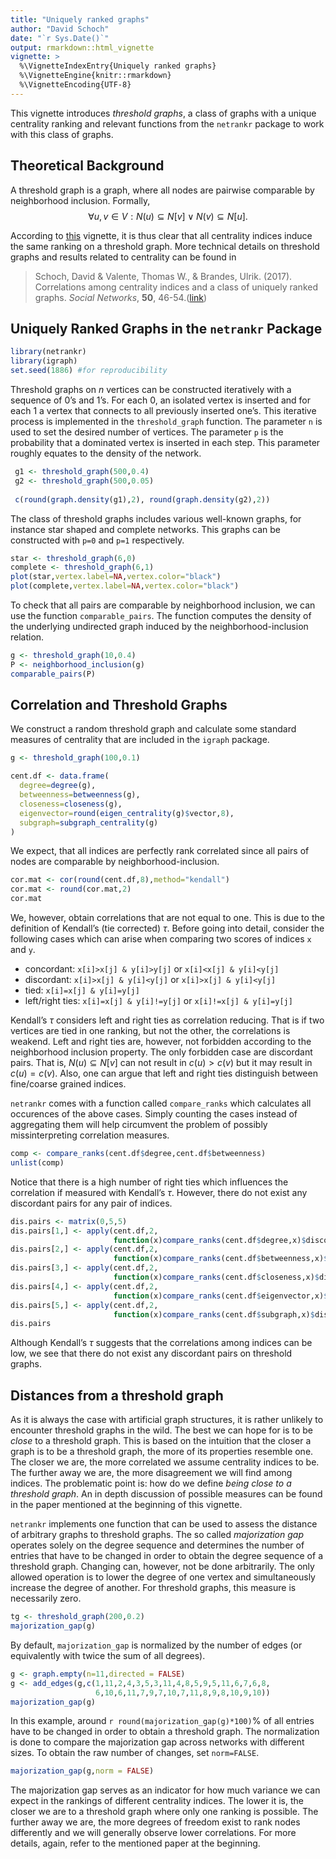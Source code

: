 ```yaml
---
title: "Uniquely ranked graphs"
author: "David Schoch"
date: "`r Sys.Date()`"
output: rmarkdown::html_vignette
vignette: >
  %\VignetteIndexEntry{Uniquely ranked graphs}
  %\VignetteEngine{knitr::rmarkdown}
  %\VignetteEncoding{UTF-8}
---
```


This vignette introduces *threshold graphs*, a class of graphs with a unique centrality ranking and
relevant functions from the `netrankr` package to work with this class of graphs. 

## Theoretical Background

A threshold graph is a graph, where all nodes are pairwise comparable by neighborhood inclusion. Formally,
$$
\forall u,v \in V: N(u) \subseteq N[v] \; \lor \; N(v) \subseteq N[u].
$$

According to [this](neighborhood_inclusion.html) vignette, it is thus clear that all centrality indices induce the same ranking on a threshold graph. More technical details on threshold graphs and results related to centrality can be found in

> Schoch, David & Valente, Thomas W., & Brandes, Ulrik. (2017). Correlations among centrality indices
and a class of uniquely ranked graphs. *Social Networks*, **50**, 46-54.([link](http://doi.org/10.1016/j.socnet.2017.03.010))

## Uniquely Ranked Graphs in the `netrankr` Package

```r
library(netrankr)
library(igraph)
set.seed(1886) #for reproducibility
```
Threshold graphs on $n$ vertices can be constructed iteratively with a sequence of $0$'s and $1$'s.
For each $0$, an isolated vertex is inserted and for each $1$ a vertex that connects to all previously inserted one's. This iterative process is implemented in the `threshold_graph` function. The parameter `n` is used to set the desired number of vertices. The parameter `p` is the probability that a dominated vertex is inserted in each step. This parameter roughly equates to the density of the network.
```r
 g1 <- threshold_graph(500,0.4)
 g2 <- threshold_graph(500,0.05)
 
 c(round(graph.density(g1),2), round(graph.density(g2),2))
```

The class of threshold graphs includes various well-known graphs, for instance star shaped and complete networks. This graphs can be constructed with `p=0` and `p=1` respectively.
```r
star <- threshold_graph(6,0) 
complete <- threshold_graph(6,1)
plot(star,vertex.label=NA,vertex.color="black")
plot(complete,vertex.label=NA,vertex.color="black")
```

To check that all pairs are comparable by neighborhood inclusion, we can use the function `comparable_pairs`. The function computes the density of the underlying undirected graph induced by the neighborhood-inclusion relation.
```r
g <- threshold_graph(10,0.4)
P <- neighborhood_inclusion(g)
comparable_pairs(P)
```

## Correlation and Threshold Graphs
We construct a random threshold graph and calculate some standard measures of centrality that are included in the `igraph` package.
```R
g <- threshold_graph(100,0.1)

cent.df <- data.frame(
  degree=degree(g),
  betweenness=betweenness(g),
  closeness=closeness(g),
  eigenvector=round(eigen_centrality(g)$vector,8),
  subgraph=subgraph_centrality(g)
)
```

We expect, that all indices are perfectly rank correlated since all pairs of nodes are comparable by neighborhood-inclusion.
```r
cor.mat <- cor(round(cent.df,8),method="kendall")
cor.mat <- round(cor.mat,2)
cor.mat
```

We, however, obtain correlations that are not equal to one. This is due to the definition of Kendall's (tie corrected) $\tau$. Before going into detail, consider the following cases which can arise when comparing two scores of indices `x` and `y`.

* concordant: `x[i]>x[j] & y[i]>y[j]` or `x[i]<x[j] & y[i]<y[j]`
* discordant: `x[i]>x[j] & y[i]<y[j]` or `x[i]>x[j] & y[i]<y[j]`
* tied: `x[i]=x[j] & y[i]=y[j]`
* left/right ties: `x[i]=x[j] & y[i]!=y[j]` or `x[i]!=x[j] & y[i]=y[j]`

Kendall's $\tau$ considers left and right ties as correlation reducing. That is if two vertices are tied in one ranking, but not the other, the correlations is weakend. Left and right ties are, however, not forbidden according to the neighborhood inclusion property. The only forbidden case are discordant pairs. That is, $N(u)\subseteq N[v]$ can not result in $c(u)>c(v)$ but it may result in $c(u)=c(v)$. Also, one can argue that left and right ties distinguish between fine/coarse grained indices.  

`netrankr` comes with a function called `compare_ranks` which calculates all occurences of the above cases. Simply counting the cases instead of aggregating them will help circumvent the problem of possibly missinterpreting correlation measures.

```R
comp <- compare_ranks(cent.df$degree,cent.df$betweenness)
unlist(comp)
```

Notice that there is a high number of right ties which influences the correlation if measured with Kendall's $\tau$. However, there do not exist any discordant pairs for any pair of indices.

```r
dis.pairs <- matrix(0,5,5)
dis.pairs[1,] <- apply(cent.df,2,
                       function(x)compare_ranks(cent.df$degree,x)$discordant)
dis.pairs[2,] <- apply(cent.df,2,
                       function(x)compare_ranks(cent.df$betweenness,x)$discordant)
dis.pairs[3,] <- apply(cent.df,2,
                       function(x)compare_ranks(cent.df$closeness,x)$discordant)
dis.pairs[4,] <- apply(cent.df,2,
                       function(x)compare_ranks(cent.df$eigenvector,x)$discordant)
dis.pairs[5,] <- apply(cent.df,2,
                       function(x)compare_ranks(cent.df$subgraph,x)$discordant)
dis.pairs
```

Although Kendall's $\tau$ suggests that the correlations among indices can be low,
we see that there do not exist any discordant pairs on threshold graphs.

## Distances from a threshold graph

As it is always the case with artificial graph structures, it is rather unlikely to encounter threshold graphs in the wild. The best we can hope for is to be *close* to a threshold graph. This is based on the intuition that the closer a graph is to be a threshold graph, the more of its properties resemble one. The closer we are, the more correlated we assume centrality indices to be. The further away we are, the more disagreement we will find among indices. The problematic point is: how do we define *being close to a threshold graph*.
An in depth discussion of possible measures can be found in the paper mentioned at the beginning of this vignette. 

`netrankr` implements one function that can be used to assess the distance of arbitrary graphs to threshold graphs.
The so called *majorization gap* operates solely on the degree sequence and determines the number of entries that have to be changed in order to obtain the degree sequence of a threshold graph. Changing can, however, not be done arbitrarily. The only allowed operation is to lower the degree of one vertex and simultaneously increase the degree of another. For threshold graphs, this measure is necessarily zero.

```r
tg <- threshold_graph(200,0.2)
majorization_gap(g)
```

By default, `majorization_gap` is normalized by the number of edges (or equivalently with twice the sum of all degrees). 

```r

g <- graph.empty(n=11,directed = FALSE)
g <- add_edges(g,c(1,11,2,4,3,5,3,11,4,8,5,9,5,11,6,7,6,8,
                   6,10,6,11,7,9,7,10,7,11,8,9,8,10,9,10))
majorization_gap(g)
```

In this example, around `r round(majorization_gap(g)*100)`% of all entries have to be changed in order to obtain a threshold graph. The normalization is done to compare the majorization gap across networks with different sizes. To obtain the raw number of changes, set `norm=FALSE`.
```r
majorization_gap(g,norm = FALSE)
```

The majorization gap serves as an indicator for how much variance we can expect in the rankings of different centrality indices. The lower it is, the closer we are to a threshold graph where only one ranking is possible. The further away we are, the more degrees of freedom exist to rank nodes differently and we will generally observe lower correlations. For more details, again, refer to the mentioned paper at the beginning.

